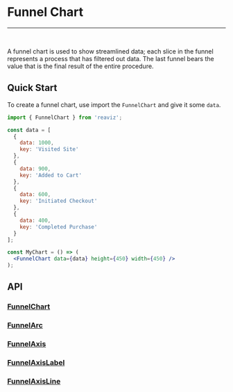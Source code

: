 
<Meta title="Docs/Chart Types/Funnel Chart" />

# Funnel Chart

---
<br />
<div className="doc-story">
  <Canvas of={FunnelChartStory.Basic} />
</div>

A funnel chart is used to show streamlined data; each slice in the
funnel represents a process that has filtered out data. The last funnel
bears the value that is the final result of the entire procedure.

## Quick Start
To create a funnel chart, use import the `FunnelChart` and give it some `data`.

```jsx
import { FunnelChart } from 'reaviz';

const data = [
  {
    data: 1000,
    key: 'Visited Site'
  },
  {
    data: 900,
    key: 'Added to Cart'
  },
  {
    data: 600,
    key: 'Initiated Checkout'
  },
  {
    data: 400,
    key: 'Completed Purchase'
  }
];

const MyChart = () => (
  <FunnelChart data={data} height={450} width={450} />
);
```

## API

### [FunnelChart](https://github.com/reaviz/reaviz/blob/master/src/FunnelChart/FunnelChart.tsx)
<ArgTypes of={FunnelChart} />

### [FunnelArc](https://github.com/reaviz/reaviz/blob/master/src/FunnelChart/FunnelArc.tsx)
<ArgTypes of={FunnelArc} />

### [FunnelAxis](https://github.com/reaviz/reaviz/blob/master/src/FunnelChart/FunnelAxis/FunnelAxis.tsx)
<ArgTypes of={FunnelAxis} />

### [FunnelAxisLabel](https://github.com/reaviz/reaviz/blob/master/src/FunnelChart/FunnelAxis/FunnelAxisLabel.tsx)
<ArgTypes of={FunnelAxisLabel} />

### [FunnelAxisLine](https://github.com/reaviz/reaviz/blob/master/src/FunnelChart/FunnelAxis/FunnelAxisLine.tsx)
<ArgTypes of={FunnelAxisLine} />
